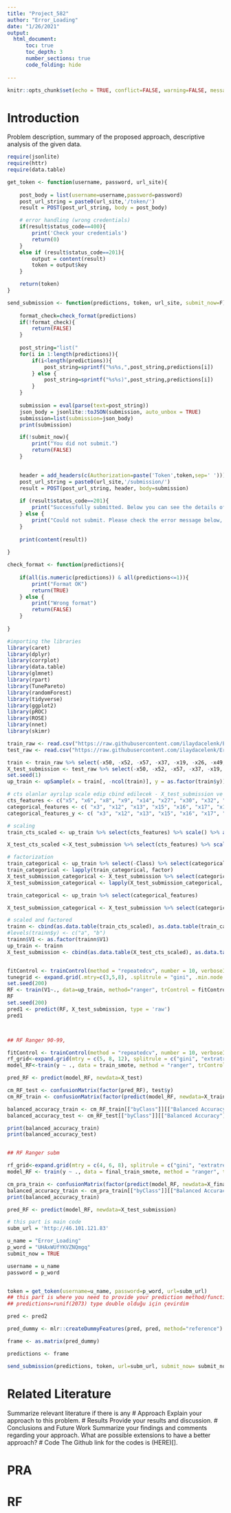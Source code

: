 ```yaml
---
title: "Project_582"
author: "Error_Loading"
date: "1/26/2021"
output: 
  html_document:
      toc: true
      toc_depth: 3
      number_sections: true
      code_folding: hide
          
---
```



```r
knitr::opts_chunk$set(echo = TRUE, conflict=FALSE, warning=FALSE, message=FALSE, error = FALSE, comment = FALSE)
```

# Introduction
Problem description, summary of the proposed approach, descriptive
analysis of the given data.

```r
require(jsonlite)
require(httr)
require(data.table)

get_token <- function(username, password, url_site){
    
    post_body = list(username=username,password=password)
    post_url_string = paste0(url_site,'/token/')
    result = POST(post_url_string, body = post_body)

    # error handling (wrong credentials)
    if(result$status_code==400){
        print('Check your credentials')
        return(0)
    }
    else if (result$status_code==201){
        output = content(result)
        token = output$key
    }

    return(token)
}

send_submission <- function(predictions, token, url_site, submit_now=F){
    
    format_check=check_format(predictions)
    if(!format_check){
        return(FALSE)
    }
    
    post_string="list("
    for(i in 1:length(predictions)){
        if(i<length(predictions)){
            post_string=sprintf("%s%s,",post_string,predictions[i])
        } else {
            post_string=sprintf("%s%s)",post_string,predictions[i])
        }
    }
    
    submission = eval(parse(text=post_string))
    json_body = jsonlite::toJSON(submission, auto_unbox = TRUE)
    submission=list(submission=json_body)
    print(submission)

    if(!submit_now){
        print("You did not submit.")
        return(FALSE)      
    }
    

    header = add_headers(c(Authorization=paste('Token',token,sep=' ')))
    post_url_string = paste0(url_site,'/submission/')
    result = POST(post_url_string, header, body=submission)
    
    if (result$status_code==201){
        print("Successfully submitted. Below you can see the details of your submission")
    } else {
        print("Could not submit. Please check the error message below, contact the assistant if needed.")
    }
    
    print(content(result))
    
}

check_format <- function(predictions){
    
    if(all(is.numeric(predictions)) & all(predictions<=1)){
        print("Format OK")
        return(TRUE)
    } else {
        print("Wrong format")
        return(FALSE)
    }
    
}
```


```r
#importing the libraries
library(caret)
library(dplyr)
library(corrplot)
library(data.table)
library(glmnet)
library(rpart)
library(TunePareto)
library(randomForest)
library(tidyverse)
library(ggplot2)
library(pROC)
library(ROSE)
library(nnet)
library(skimr)
```

```r
train_raw <- read.csv("https://raw.githubusercontent.com/ilaydacelenk/Error_Loading/master/IE582_Fall20_ProjectTrain.csv?token=ARPECO5RVGUHXHQVPPYNA3DAF7PTU")
test_raw <- read.csv("https://raw.githubusercontent.com/ilaydacelenk/Error_Loading/master/IE582_Fall20_ProjectTest.csv?token=ARPECO77ESBHNVKCT2Q2PKTAF7PTA")

train <- train_raw %>% select(-x50, -x52, -x57, -x37, -x19, -x26, -x49, -x29, -x1, -x47, -x33, -x11, -x7, -x2, -x10, -x4)
X_test_submission <- test_raw %>% select(-x50, -x52, -x57, -x37, -x19, -x26, -x49, -x29, -x1, -x47, -x33, -x11, -x7, -x2, -x10, -x4, -y)
set.seed(1)
up_train <- upSample(x = train[, -ncol(train)], y = as.factor(train$y))   

# cts olanlar ayrılıp scale edip cbind edilecek - X_test_submission ve train için, diğerleri factor yapılacak
cts_features <- c("x5", "x6", "x8", "x9", "x14", "x27", "x30", "x32", "x36", "x42")
categorical_features <- c( "x3", "x12", "x13", "x15", "x16", "x17", "x18", "x20", "x21", "x22", "x23", "x24", "x25", "x28", "x31", "x34", "x35", "x38", "x39", "x40", "x41", "x43", "x44", "x45", "x46", "x48", "x51", "x53", "x54", "x55", "x56", "x58", "x59", "x60")
categorical_features_y <- c( "x3", "x12", "x13", "x15", "x16", "x17", "x18", "x20", "x21", "x22", "x23", "x24", "x25", "x28", "x31", "x34", "x35", "x38", "x39", "x40", "x41", "x43", "x44", "x45", "x46", "x48", "x51", "x53", "x54", "x55", "x56", "x58", "x59", "x60", "y")

# scaling
train_cts_scaled <- up_train %>% select(cts_features) %>% scale() %>% as.data.frame()

X_test_cts_scaled <-X_test_submission %>% select(cts_features) %>% scale() %>% as.data.frame()

# factorization
train_categorical <- up_train %>% select(-Class) %>% select(categorical_features)
train_categorical <- lapply(train_categorical, factor)
X_test_submission_categorical <- X_test_submission %>% select(categorical_features)
X_test_submission_categorical <- lapply(X_test_submission_categorical, factor)

train_categorical <- up_train %>% select(categorical_features)

X_test_submission_categorical <- X_test_submission %>% select(categorical_features)

# scaled and factored
trainn <- cbind(as.data.table(train_cts_scaled), as.data.table(train_categorical), as.data.table(up_train$Class))
#levels(trainn$y) <- c("a", "b")
trainn$V1 <- as.factor(trainn$V1)
up_train <- trainn
X_test_submission <- cbind(as.data.table(X_test_cts_scaled), as.data.table(X_test_submission_categorical))


fitControl <- trainControl(method = "repeatedcv", number = 10, verboseIter = TRUE, classProbs = TRUE)
tunegrid <- expand.grid(.mtry=c(3,5,8), .splitrule = "gini", .min.node.size = 5)
set.seed(200)
RF <- train(V1~., data=up_train, method="ranger", trControl = fitControl, tuneGrid = tunegrid)
RF
set.seed(200)
pred1 <- predict(RF, X_test_submission, type = 'raw')
pred1




```

```r
## RF Ranger 90-99, 

fitControl <- trainControl(method = "repeatedcv", number = 10, verboseIter = TRUE, classProbs = TRUE)
rf_grid<-expand.grid(mtry = c(5, 8, 12), splitrule = c("gini", "extratrees"), min.node.size = c(3, 5, 7))
model_RF<-train(y ~ ., data = train_smote, method = "ranger", trControl = fitControl, num.trees=300, tuneGrid = rf_grid)

pred_RF <- predict(model_RF, newdata=X_test)

cm_RF_test <- confusionMatrix(factor(pred_RF), test$y)
cm_RF_train <- confusionMatrix(factor(predict(model_RF, newdata=X_train_smote)), train_smote$y)

balanced_accuracy_train <- cm_RF_train[["byClass"]][["Balanced Accuracy"]]
balanced_accuracy_test <- cm_RF_test[["byClass"]][["Balanced Accuracy"]]

print(balanced_accuracy_train)
print(balanced_accuracy_test)


## RF Ranger subm

rf_grid<-expand.grid(mtry = c(4, 6, 8), splitrule = c("gini", "extratrees"), min.node.size = c(5))
model_RF <- train(y ~ ., data = final_train_smote, method = "ranger", trControl = fitControl, num.trees=100, tuneGrid = rf_grid)

cm_pra_train <- confusionMatrix(factor(predict(model_RF, newdata=X_final_train_smote)), factor(final_train_smote$y))
balanced_accuracy_train <- cm_pra_train[["byClass"]][["Balanced Accuracy"]]
print(balanced_accuracy_train)

pred_RF <- predict(model_RF, newdata=X_test_submission)
```





```r
# this part is main code
subm_url = 'http://46.101.121.83'

u_name = "Error_Loading"
p_word = "UHAxWUfYKVZNQmgq"
submit_now = TRUE

username = u_name
password = p_word


token = get_token(username=u_name, password=p_word, url=subm_url)
## this part is where you need to provide your prediction method/function or set of R codes
## predictions=runif(2073) type double olduğu için çevirdim

pred <- pred2

pred_dummy <- mlr::createDummyFeatures(pred, pred, method="reference")

frame <- as.matrix(pred_dummy)

predictions <- frame

send_submission(predictions, token, url=subm_url, submit_now= submit_now)
```

# Related Literature
Summarize relevant literature if there is any
# Approach
Explain your approach to this problem.
# Results
Provide your results and discussion.
# Conclusions and Future Work
Summarize your findings and comments regarding your
approach. What are possible extensions to have a better approach?
# Code
The Github link for the codes is (HERE)[].





# PRA

# RF

